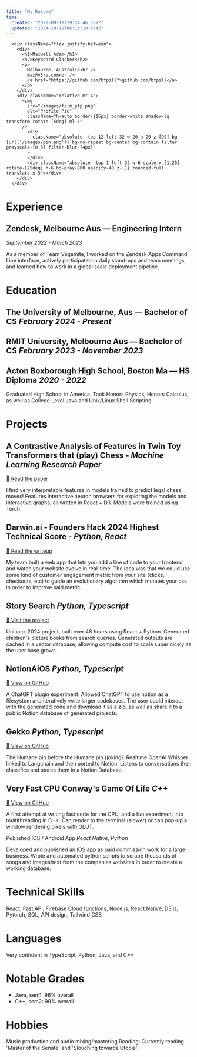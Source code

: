 ```yaml
---
title: "My Resume"
time:
  created: "2022-09-18T19:24:46.167Z"
  updated: "2024-10-19T06:19:19.634Z"
---
```


      <div className="flex justify-between">
        <div>
          <h1>Maxwell Adam</h1>
          <h2>Keyboard-Clacker</h2>
          <p>
            Melbource, Australia<br />
            max@v3rv.com<br />
            <a href="https://github.com/bfpill">github.com/bfpill</a>
          </p>
        </div>
        <div className="relative mt-4">
          <img 
            src="/images/film_pfp.png" 
            alt="Profile Pic" 
            className="h-auto border-[15px] border-white shadow-lg transform rotate-[5deg] ml-5"
          />
            <div 
              className="absolute -top-12 left-32 w-20 h-20 z-[99] bg-[url('/images/pin.png')] bg-no-repeat bg-center bg-contain filter grayscale-[0.5] filter-blur-[4px]"
            >   
            </div>
            <div className="absolute -top-1 left-32 w-6 scale-x-[1.25] rotate-[25deg] h-6 bg-gray-800 opacity-40 z-[1] rounded-full translate-x-5"></div>
        </div>
      </div>

# Experience

## Zendesk, Melbourne Aus — Engineering Intern
*September 2022 - March 2023*

As a member of Team Vegemite, I worked on the Zendesk Apps Command Line interface, actively participated in daily stand-ups and team meetings, and learned how to work in a global scale deployment pipeline.

# Education

## The University of Melbourne, Aus — Bachelor of CS   *February 2024 - Present*

## RMIT University, Melbourne Aus — Bachelor of CS  *February 2023 - November 2023*

## Acton Boxborough High School, Boston Ma — HS Diploma *2020 -  2022*

Graduated High School in America. Took Honors Physics, Honors Calculus, as well as College Level Java and Unix/Linux Shell Scripting.

# Projects

## A Contrastive Analysis of Features in Twin Toy Transformers that (play) Chess - *Machine Learning Research Paper*
[🔗 Read the paper](https://max.v3rv.com/papers/chess)

I find very interpretable features in models trained to predict legal chess moves! Features interactive neuron browsers for exploring the models and interactive graphs, all written in React + D3. Models were trained using Torch.


## Darwin.ai - Founders Hack 2024 Highest Technical Score - *Python, React*
[🔗 Read the writeup](https://max.v3rv.com/writing/darwin)

My team built a web app that lets you add a line of code to your frontend and watch your website evolve in real-time. The idea was that we could use some kind of customer engagement metric from your site (clicks, checkouts, etc) to guide an evolutionary algorithm which mutates your css in order to improve said metric.

## Story Search *Python, Typescript*
[🔗 Visit the project](https://unihack-2024-story-search.vercel.app)

Unihack 2024 project, built over 48 hours using React + Python. Generated children's picture books from search queries. Generated outputs are cached in a vector database, allowing compute cost to scale super nicely as the user base grows. 

## NotionAiOS *Python, Typescript*
[🔗 View on GitHub](https://quark-grin-e5c.notion.site/244fbd2336dc46d5a2612c7dc9609f67?v=1167f2242f9f487582b223ba4aa3c920)

A ChatGPT plugin experiment. Allowed ChatGPT to use notion as a filesystem and iteratively write larger codebases. The user could interact with the generated code and download it as a zip, as well as share it to a public Notion database of generated projects.  

## Gekko *Python, Typescript*
[🔗 View on GitHub](https://github.com/bfpill/Gekko)

The Humane pin before the Humane pin (joking). Realtime OpenAI Whisper linked to Langchain and then ported to Notion. Listens to conversations then classifies and stores them in a Notion Database.

## Very Fast CPU Conway's Game Of Life *C++*
[🔗 View on GitHub](https://github.com/bfpill/fast_life/tree/master)

A first attempt at writing fast code for the CPU, and a fun experiment into multithreading in C++.  Can render to the terminal (slower) or can pop-up a window rendering pixels with GLUT. 

Published IOS / Android App *React Native, Python*

Developed and published an IOS app as paid commission work for a large business. Wrote and automated python scripts to scrape thousands of songs and images/text from the companies websites in order to create a working database. 

# Technical Skills

React, Fast API, Firebase Cloud functions, Node.js, React Native, D3.js, Pytorch, SQL, API design, Tailwind CSS

# Languages

Very confident in TypeScript, Python, Java, and C++ 

# Notable Grades

- Java, sem1: 96% overall
- C++, sem2: 99% overall

# Hobbies 
Music production and audio mixing/mastering 
Reading: Currently reading 'Master of the Senate' and 'Slouching towards Utopia'.